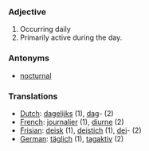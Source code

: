 ===Adjective===
#Occurring daily
#Primarily active during the day. 
===Antonyms===
*[[nocturnal]]
===Translations===
*[[Dutch]]: [[dagelijks]] (1), [[dag]]- (2)
*[[French]]: [[journalier]] (1), [[diurne]] (2)
*[[Frisian]]: [[deisk]] (1), [[deistich]] (1), [[dei]]- (2)
*[[German]]: [[täglich]] (1), [[tagaktiv]] (2)